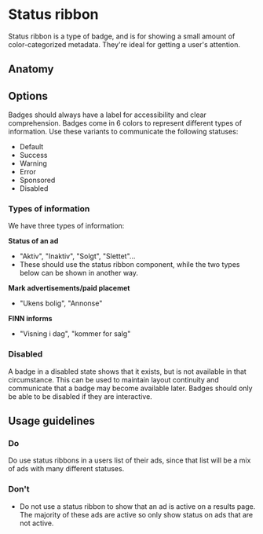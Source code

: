 # Status ribbon

Status ribbon is a type of badge, and is for showing a small amount of color-categorized metadata. They're ideal for getting a user's attention.

<Imagefullwidth image="status-ribbon-hero.svg" title="status ribbon example" />

<AssetLinks>
  <AssetLink href="https://react.fabric-ds.io/status-ribbon" />
  <AssetLink href="https://vue.fabric-ds.io/status-ribbon" />
</AssetLinks>

<TableOfContents />

## Anatomy

<Imagefullwidth image="status-ribbon-anatomy.svg" title="status ribbon anatomy example" />

## Options

<Guideline title="Label" image="status-ribbon-options-label.svg">
  Badges should always have a label for accessibility and clear comprehension.
</Guideline>

<Guideline title="Variants" image="status-ribbon-options-variants.svg">
Badges come in 6 colors to represent different types of information. Use these variants to communicate the following statuses:

- Default
- Success
- Warning
- Error
- Sponsored
- Disabled

</Guideline>

### Types of information

We have three types of information:

**Status of an ad**

- "Aktiv", "Inaktiv", "Solgt", "Slettet"...
- These should use the status ribbon component, while the two types below can be shown in another way.

**Mark advertisements/paid placemet**

- "Ukens bolig", "Annonse"

**FINN informs**

- "Visning i dag", "kommer for salg"

### Disabled

A badge in a disabled state shows that it exists, but is not available in that circumstance. This can be used to maintain layout continuity and communicate that a badge may become available later. Badges should only be able to be disabled if they are interactive.

## Usage guidelines

### Do

Do use status ribbons in a users list of their ads, since that list will be a mix of ads with many different statuses.

### Don't

- Do not use a status ribbon to show that an ad is active on a results page. The majority of these ads are active so only show status on ads that are not active.

